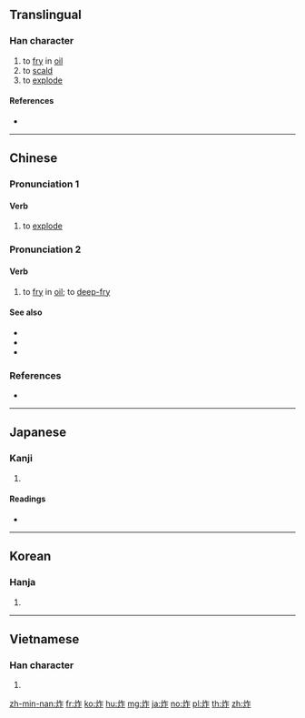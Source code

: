 {{character info/new}}
==Translingual==

===Han character===
{{Han char|rn=86|rad=火|as=05|sn=9|four=98811|canj=FOS|ids=⿰火乍}}

# to [[fry]] in [[oil]]
# to [[scald]]
# to [[explode]]

====References====
* {{Han ref|kx=0669.101|dkj=18979|dj=1078.140|hdz=32196.010|uh=70B8|ud=28856|bh=ACB5|bd=44213}}

----

==Chinese==
{{zh-forms}}

===Pronunciation 1===
{{zh-pron
|m=zhà |ma=y
|c=zaa3
|h=pfs=
|md=
|mn=chà/chia̍h
|w=
|mc=
|oc=
|cat=v
}}
{{attention|zh|Min Nan and Old/Middle Chinese needs checking/attention 07:13, 15 January 2016 (UTC)}}

====Verb====
{{zh-verb}}

# to [[explode]]

===Pronunciation 2===
{{theaji|chòaⁿ/chia̍h}}
{{zh-pron
|m=zhá
|c=zaa3
|h=pfs=
|md=
|mn=chòaⁿ/chia̍h
|w=
|mc=
|oc=
|cat=v
}}
{{attention|zh|Min Nan and Old/Middle Chinese needs checking/attention 07:13, 15 January 2016 (UTC)}}

====Verb====
{{zh-verb}}

# to [[fry]] in [[oil]]; to [[deep-fry]]

====See also====
* {{zh-l|煸}}
* {{zh-l|炒}}
* {{zh-l|煎}}

===References===
* {{thcwd|5191}}

----

==Japanese==

===Kanji===
{{ja-kanji|grade=|rs=火05}}

# {{defn|lang=ja|sort=火05}}

====Readings====
* {{ja-readings|on=[[さく]] (saku), [[さ]] (sa), [[さつ]] (satsu)|kun=[[あげる]] (ageru)}}

----

==Korean==

===Hanja===
{{ko-hanja|hangeul=작|eumhun=|rv=jak|mr=chak|y=cak}}

# {{defn|lang=ko|sort=火05}}

----

==Vietnamese==

===Han character===
{{vi-hantu|[[tạc]]|rs=火05}}

# {{defn|lang=vi|sort=火05}}

[[zh-min-nan:炸]]
[[fr:炸]]
[[ko:炸]]
[[hu:炸]]
[[mg:炸]]
[[ja:炸]]
[[no:炸]]
[[pl:炸]]
[[th:炸]]
[[zh:炸]]